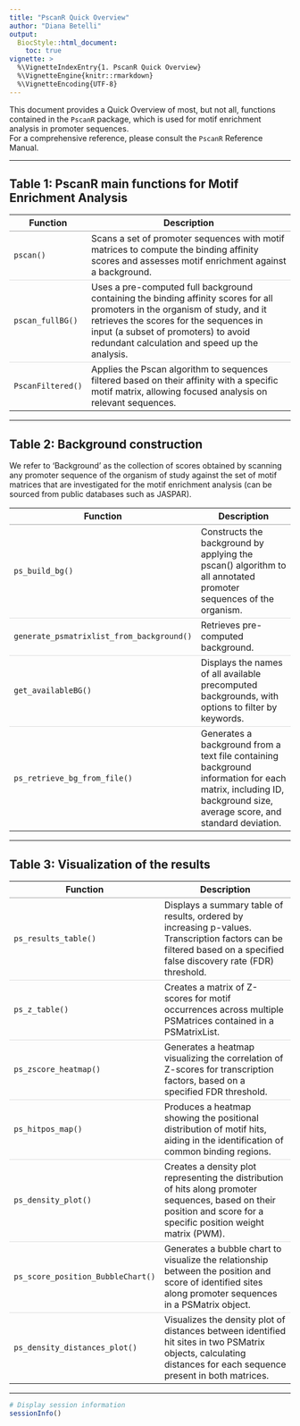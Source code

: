 ```yaml
---
title: "PscanR Quick Overview"
author: "Diana Betelli"
output:
  BiocStyle::html_document:
    toc: true
vignette: >
  %\VignetteIndexEntry{1. PscanR Quick Overview}
  %\VignetteEngine{knitr::rmarkdown}
  %\VignetteEncoding{UTF-8}
---
```


This document provides a Quick Overview of most, but not all, functions contained in the `PscanR` package, which is used for motif enrichment analysis in promoter sequences.  
For a comprehensive reference, please consult the `PscanR` Reference Manual.

<hr />

## Table 1: PscanR main functions for Motif Enrichment Analysis

<table style="border-collapse: collapse; width: 100%;">
  <thead>
    <tr>
      <th style="width:20%; border-bottom: 2px solid #ccc;">Function</th>
      <th style="width:80%; border-bottom: 2px solid #ccc;">Description</th>
    </tr>
  </thead>
  <tbody>
    <tr>
      <td style="border-bottom: 1px solid #ddd;"><code>pscan()</code></td>
      <td style="border-bottom: 1px solid #ddd;">Scans a set of promoter sequences with motif matrices to compute the binding affinity scores and assesses motif enrichment against a background.</td>
    </tr>
    <tr>
      <td style="border-bottom: 1px solid #ddd;"><code>pscan_fullBG()</code></td>
      <td style="border-bottom: 1px solid #ddd;">Uses a pre-computed full background containing the binding affinity scores for all promoters in the organism of study, and it retrieves the scores for the sequences in input (a subset of promoters) to avoid redundant calculation and speed up the analysis.  </td>
    </tr>
    <tr>
      <td><code>PscanFiltered()</code></td>
      <td>Applies the Pscan algorithm to sequences filtered based on their affinity with a specific motif matrix, allowing focused analysis on relevant sequences.</td>
    </tr>
  </tbody>
</table>

<hr />

## Table 2: Background construction

We refer to ‘Background’ as the collection of scores obtained by scanning any promoter sequence of the organism of study against the set of motif matrices that are investigated for the motif enrichment analysis (can be sourced from public databases such as JASPAR).

<table style="border-collapse: collapse; width: 100%;">
  <thead>
    <tr>
      <th style="width:30%; border-bottom: 2px solid #ccc;">Function</th>
      <th style="width:70%; border-bottom: 2px solid #ccc;">Description</th>
    </tr>
  </thead>
  <tbody>
    <tr>
      <td style="border-bottom: 1px solid #ddd;"><code>ps_build_bg()</code></td>
      <td style="border-bottom: 1px solid #ddd;">Constructs the background by applying the pscan() algorithm to all annotated promoter sequences of the organism.</td>
    </tr>
    <tr>
      <td style="border-bottom: 1px solid #ddd;"><code>generate_psmatrixlist_from_background()</code></td>
      <td style="border-bottom: 1px solid #ddd;">Retrieves pre-computed background. </td>
    </tr>
    <tr>
      <td style="border-bottom: 1px solid #ddd;"><code>get_availableBG()</code></td>
      <td style="border-bottom: 1px solid #ddd;">Displays the names of all available precomputed backgrounds, with options to filter by keywords.</td>
    </tr>
    <tr>
      <td><code>ps_retrieve_bg_from_file()</code></td>
      <td>Generates a background from a text file containing background information for each matrix, including ID, background size, average score, and standard deviation.</td>
    </tr>
  </tbody>
</table>

<hr />

## Table 3: Visualization of the results

<table style="border-collapse: collapse; width: 100%;">
  <thead>
    <tr>
      <th style="width:25%; border-bottom: 2px solid #ccc;">Function</th>
      <th style="width:85%; border-bottom: 2px solid #ccc;">Description</th>
    </tr>
  </thead>
  <tbody>
    <tr>
      <td style="border-bottom: 1px solid #ddd;"><code>ps_results_table()</code></td>
      <td style="border-bottom: 1px solid #ddd;">Displays a summary table of results, ordered by increasing p-values. Transcription factors can be filtered based on a specified false discovery rate (FDR) threshold.</td>
    </tr>
    <tr>
      <td style="border-bottom: 1px solid #ddd;"><code>ps_z_table()</code></td>
      <td style="border-bottom: 1px solid #ddd;">Creates a matrix of Z-scores for motif occurrences across multiple PSMatrices contained in a PSMatrixList.</td>
    </tr>
    <tr>
      <td style="border-bottom: 1px solid #ddd;"><code>ps_zscore_heatmap()</code></td>
      <td style="border-bottom: 1px solid #ddd;">Generates a heatmap visualizing the correlation of Z-scores for transcription factors, based on a specified FDR threshold.</td>
    </tr>
    <tr>
      <td style="border-bottom: 1px solid #ddd;"><code>ps_hitpos_map()</code></td>
      <td style="border-bottom: 1px solid #ddd;">Produces a heatmap showing the positional distribution of motif hits, aiding in the identification of common binding regions.</td>
    </tr>
    <tr>
      <td style="border-bottom: 1px solid #ddd;"><code>ps_density_plot()</code></td>
      <td style="border-bottom: 1px solid #ddd;">Creates a density plot representing the distribution of hits along promoter sequences, based on their position and score for a specific position weight matrix (PWM).</td>
    </tr>
    <tr>
      <td style="border-bottom: 1px solid #ddd;"><code>ps_score_position_BubbleChart()</code></td>
      <td style="border-bottom: 1px solid #ddd;">Generates a bubble chart to visualize the relationship between the position and score of identified sites along promoter sequences in a PSMatrix object.</td>
    </tr>
    <tr>
      <td><code>ps_density_distances_plot()</code></td>
      <td>Visualizes the density plot of distances between identified hit sites in two PSMatrix objects, calculating distances for each sequence present in both matrices.</td>
    </tr>
  </tbody>
</table>

<hr />

```r
# Display session information
sessionInfo()
```
